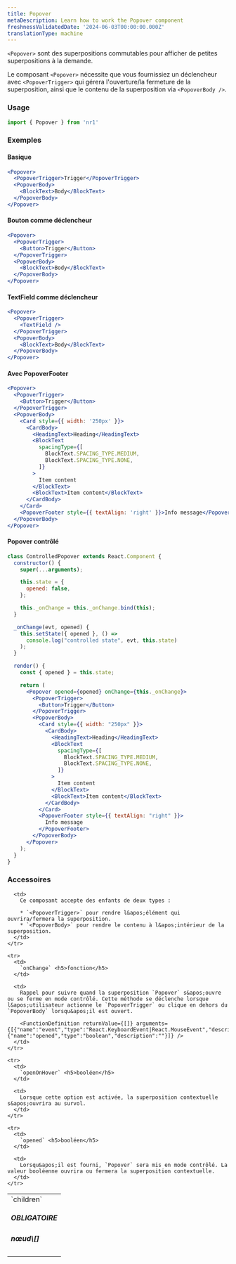 ```yaml
---
title: Popover
metaDescription: Learn how to work the Popover component
freshnessValidatedDate: '2024-06-03T00:00:00.000Z'
translationType: machine
---
```


`<Popover>` sont des superpositions commutables pour afficher de petites superpositions à la demande.

Le composant `<Popover>` nécessite que vous fournissiez un déclencheur avec `<PopoverTrigger>` qui gérera l&apos;ouverture/la fermeture de la superposition, ainsi que le contenu de la superposition via `<PopoverBody />`.

### Usage

```jsx
import { Popover } from 'nr1'
```

### Exemples

#### Basique

```jsx
<Popover>
  <PopoverTrigger>Trigger</PopoverTrigger>
  <PopoverBody>
    <BlockText>Body</BlockText>
  </PopoverBody>
</Popover>
```

#### Bouton comme déclencheur

```jsx
<Popover>
  <PopoverTrigger>
    <Button>Trigger</Button>
  </PopoverTrigger>
  <PopoverBody>
    <BlockText>Body</BlockText>
  </PopoverBody>
</Popover>
```

#### TextField comme déclencheur

```jsx
<Popover>
  <PopoverTrigger>
    <TextField />
  </PopoverTrigger>
  <PopoverBody>
    <BlockText>Body</BlockText>
  </PopoverBody>
</Popover>
```

#### Avec PopoverFooter

```jsx
<Popover>
  <PopoverTrigger>
    <Button>Trigger</Button>
  </PopoverTrigger>
  <PopoverBody>
    <Card style={{ width: '250px' }}>
      <CardBody>
        <HeadingText>Heading</HeadingText>
        <BlockText
          spacingType={[
            BlockText.SPACING_TYPE.MEDIUM,
            BlockText.SPACING_TYPE.NONE,
          ]}
        >
          Item content
        </BlockText>
        <BlockText>Item content</BlockText>
      </CardBody>
    </Card>
    <PopoverFooter style={{ textAlign: 'right' }}>Info message</PopoverFooter>
  </PopoverBody>
</Popover>
```

#### Popover contrôlé

```jsx
class ControlledPopover extends React.Component {
  constructor() {
    super(...arguments);

    this.state = {
      opened: false,
    };

    this._onChange = this._onChange.bind(this);
  }

  _onChange(evt, opened) {
    this.setState({ opened }, () =>
      console.log("controlled state", evt, this.state)
    );
  }

  render() {
    const { opened } = this.state;

    return (
      <Popover opened={opened} onChange={this._onChange}>
        <PopoverTrigger>
          <Button>Trigger</Button>
        </PopoverTrigger>
        <PopoverBody>
          <Card style={{ width: "250px" }}>
            <CardBody>
              <HeadingText>Heading</HeadingText>
              <BlockText
                spacingType={[
                  BlockText.SPACING_TYPE.MEDIUM,
                  BlockText.SPACING_TYPE.NONE,
                ]}
              >
                Item content
              </BlockText>
              <BlockText>Item content</BlockText>
            </CardBody>
          </Card>
          <PopoverFooter style={{ textAlign: "right" }}>
            Info message
          </PopoverFooter>
        </PopoverBody>
      </Popover>
    );
  }
}
```

### Accessoires

<table>
  <tbody>
    <tr>
      <td>
        `children` <h5>OBLIGATOIRE</h5> <h5>nœud\[]</h5>
      </td>

      <td>
        Ce composant accepte des enfants de deux types :

        * `<PopoverTrigger>` pour rendre l&apos;élément qui ouvrira/fermera la superposition.
        * `<PopoverBody>` pour rendre le contenu à l&apos;intérieur de la superposition.
      </td>
    </tr>

    <tr>
      <td>
        `onChange` <h5>fonction</h5>
      </td>

      <td>
        Rappel pour suivre quand la superposition `Popover` s&apos;ouvre ou se ferme en mode contrôlé. Cette méthode se déclenche lorsque l&apos;utilisateur actionne le `PopoverTrigger` ou clique en dehors du `PopoverBody` lorsqu&apos;il est ouvert.

        <FunctionDefinition returnValue={[]} arguments={[{"name":"event","type":"React.KeyboardEvent|React.MouseEvent","description":""},{"name":"opened","type":"boolean","description":""}]} />
      </td>
    </tr>

    <tr>
      <td>
        `openOnHover` <h5>booléen</h5>
      </td>

      <td>
        Lorsque cette option est activée, la superposition contextuelle s&apos;ouvrira au survol.
      </td>
    </tr>

    <tr>
      <td>
        `opened` <h5>booléen</h5>
      </td>

      <td>
        Lorsqu&apos;il est fourni, `Popover` sera mis en mode contrôlé. La valeur booléenne ouvrira ou fermera la superposition contextuelle.
      </td>
    </tr>
  </tbody>
</table>